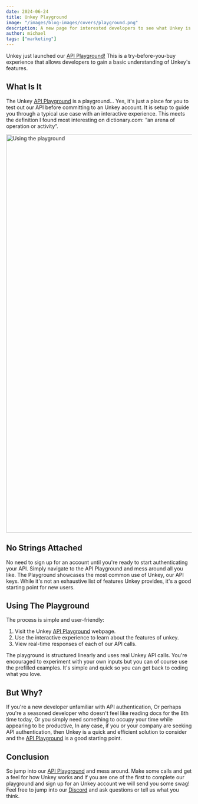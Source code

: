 ```yaml
---
date: 2024-06-24
title: Unkey Playground
image: "/images/blog-images/covers/playground.png"
description: A new page for interested developers to see what Unkey is about.
author: michael
tags: ["marketing"]
---
```



Unkey just launched our [API Playground!](https://play.unkey.com) This is a try-before-you-buy experience that allows developers to gain a basic understanding of Unkey's features.

## What Is It

The Unkey [API Playground](https://play.unkey.com) is a playground… Yes, it's just a place for you to test out our API before committing to an Unkey account. It is setup to guide you through a typical use case with an interactive experience. This meets the definition I found most interesting on dictionary.com: “an arena of operation or activity”.

<Image src="/images/blog-images/playground-launch/playground.gif" alt="Using the playground" width="1920" height="1080"/>

## No Strings Attached

No need to sign up for an account until you're ready to start authenticating your API. Simply navigate to the API Playground and mess around all you like. The Playground showcases the most common use of Unkey, our API keys. While it's not an exhaustive list of features Unkey provides, it's a good starting point for new users.

## Using The Playground

The process is simple and user-friendly:

1. Visit the Unkey [API Playground](https://play.unkey.com) webpage.
2. Use the interactive experience to learn about the features of unkey.
3. View real-time responses of each of our API calls.

The playground is structured linearly and uses real Unkey API calls. You're encouraged to experiment with your own inputs but you can of course use the prefilled examples. It's simple and quick so you can get back to coding what you love.

## But Why?

If you're a new developer unfamiliar with API authentication,
Or perhaps you're a seasoned developer who doesn't feel like reading docs for the 8th time today,
Or you simply need something to occupy your time while appearing to be productive,
In any case, if you or your company are seeking API authentication, then Unkey is a quick and efficient solution to consider and the [API Playground](https://play.unkey.com) is a good starting point.

## Conclusion
So jump into our [API Playground](https://play.unkey.com) and mess around. Make some calls and get a feel for how Unkey works and if you are one of the first to complete our playground and sign up for an Unkey account we will send you some swag! Feel free to jump into our [Discord](https://unkey.com/discord) and ask questions or tell us what you think.
